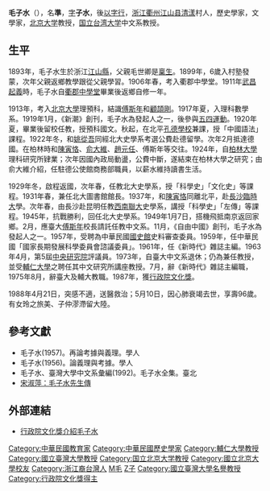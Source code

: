 '''毛子水'''（{{bd|1893年|4月11日|1988年|5月1日|毛子水}}），名'''準'''，[[表字|字]]'''子水'''，後[[以字行|以字行]]，[[浙江|浙江]][[衢州|衢州]][[江山县|江山县]][[清漾|清漾]]村人，歷史學家，文學家，[[北京大学|北京大学]]教授，[[国立台湾大学|国立台湾大学]]中文系教授。

==生平==
1893年，毛子水生於浙江[[江山縣|江山縣]]，父親毛世卿是[[稟生|稟生]]。1899年，6歲入村塾發蒙，次年父親返鄉教學跟從父親學習。1906年春，考入衢郡中學堂。1911年[[武昌起義|武昌起義]]時，毛子水自[[衢郡中學堂|衢郡中學堂]]畢業後返鄉自修一年。

1913年，考入[[北京大學|北京大學]]理預科，結識[[傅斯年|傅斯年]]和[[顧頡剛|顧頡剛]]。1917年夏，入理科數學系。1919年1月，《新潮》創刊，毛子水為發起人之一，後參與[[五四運動|五四運動]]。1920年夏，畢業後留校任教，授預科國文。秋起，在北平[[孔德學校|孔德學校]]兼課，授「中國語法」課程。1922年冬，和[[姚從吾|姚從吾]]同經北大史學系考選公費赴德留學。次年2月抵達德國。在柏林時和[[陳寅恪|陳寅恪]]、[[俞大維|俞大維]]、[[趙元任|趙元任]]、傅斯年等交往。1924年，自[[柏林自由大學|柏林大學]]理科研究所肄業；次年因國內政局動盪，公費中斷，遂結束在柏林大學之研究；由俞大維介紹，任駐德公使館商務部職員，以薪水維持讀書生活。

1929年冬，啟程返國，次年春，任教北大史學系，授「科學史」「文化史」等課程。1931年春，兼任北大圖書館館長。1937年，和[[陳寅恪|陳寅恪]]同離北平，赴[[長沙臨時大|長沙臨時大]]學。次年春，由長沙赴昆明任教[[西南聯大|西南聯大]]史學系，講授「科學史」「左傳」等課程。1945年，抗戰勝利，回任北大史學系。1949年1月7日，搭機飛抵南京返回家鄉。2月，應臺大[[傅斯年|傅斯年]]校長請託任教中文系。11月，《自由中國》創刊，毛子水為發起人之一。1957年，受聘為中華民國[[國史館|國史館]]史料審查委員。1959年，任中華民國「國家長期發展科學委員會諮議委員」。1961年，任《新時代》雜誌主編。1963年4月，第5屆[[中央研究院|中央研究院]]評議員。1973年，自臺大中文系退休；仍為兼任教授，並受[[輔仁大學|輔仁大學]]之聘任其中文研究所講座教授。7月，辭《新時代》雜誌主編職，1975年8月，辭臺大及輔大教職。1987年，獲[[行政院文化獎|行政院文化獎]]。

1988年4月21日，突感不適，送醫救治；5月10日，因心肺衰竭去世，享壽96歲。有女玲之旅美、子仲漻滯留大陸。

== 參考文獻 ==
*毛子水(1957)。再論考據與義理。學人
*毛子水(1956)。論義理與考據。學人
*毛子水、臺灣大學中文系彙編(1992)。毛子水全集。臺北
*[https://homepage.ntu.edu.tw/~chinlit/ch/html/MA3d002.htm 宋淑萍：毛子水先生傳] {{Wayback|url=https://homepage.ntu.edu.tw/~chinlit/ch/html/MA3d002.htm |date=20220101145537 }}

==外部連結==
*[https://web.archive.org/web/20151017024837/http://cultural-award.moc.gov.tw/th/th07c_1.html 行政院文化獎介紹毛子水]

{{DEFAULTSORT:Mao毛}}
[[Category:中華民國教育家|Category:中華民國教育家]]
[[Category:中華民國歷史學家|Category:中華民國歷史學家]]
[[Category:輔仁大學教授|Category:輔仁大學教授]]
[[Category:國立臺灣大學教授|Category:國立臺灣大學教授]]
[[Category:国立北京大学教授|Category:国立北京大学教授]]
[[Category:國立北京大學校友|Category:國立北京大學校友]]
[[Category:浙江裔台灣人|Category:浙江裔台灣人]]
[[Category:江山人|M毛]]
[[Category:毛姓|Z子]]
[[Category:國立臺灣大學名譽教授|Category:國立臺灣大學名譽教授]]
[[Category:行政院文化獎得主|Category:行政院文化獎得主]]